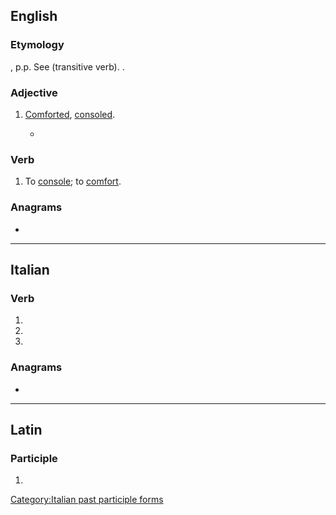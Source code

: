 ==English==

===Etymology===
{{etyl|la|en}} {{lena}} {{m|la|consolatus}}, p.p. See {{m|en|console}} (transitive verb). {{back-form|en|disconsolate}}.

===Adjective===
{{en-adj}}

# {{lb|en|humorous}} [[comforted|Comforted]], [[consoled]].
#* {{quote-journal|en|date=July 25, 1994 |author=Jack Winter |work=The New Yorker
|title=How I met my wife
|passage=It had been a rough day, so when I walked into the party I was very chalant, despite my efforts to appear gruntled and '''consolate'''. }}

===Verb===
{{en-verb|consolat}}

# {{lb|en|obsolete}} To [[console]]; to [[comfort]].
#: {{rfquotek|en|Shakespeare}}

{{Webster 1913}}

===Anagrams===
* {{anagrams|en|a=acelnoost|colonates|stone coal}}

----

==Italian==

===Verb===
{{head|it|verb form}}

# {{inflection of|it|consolare||2|p|pres|indc}}
# {{inflection of|it|consolare||2|p|impr}}
# {{feminine plural of|it|consolato}}

===Anagrams===
* {{l|it|scatolone}}

[[Category:Italian past participle forms]]

----

==Latin==

===Participle===
{{la-part-form|cōnsōlāte}}

# {{inflection of|la|cōnsōlātus||voc|m|s}}